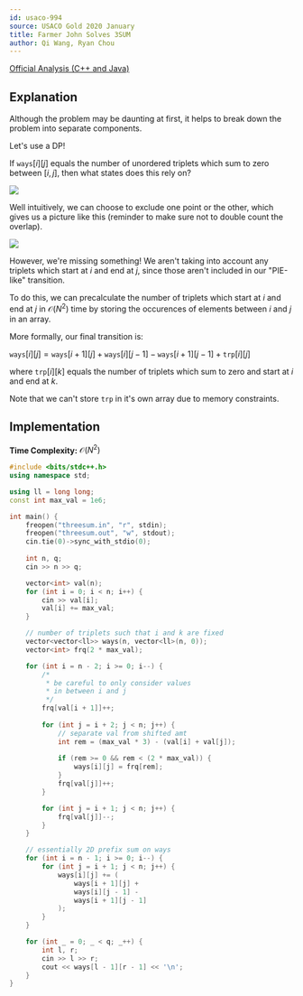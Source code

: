 ```yaml
---
id: usaco-994
source: USACO Gold 2020 January
title: Farmer John Solves 3SUM
author: Qi Wang, Ryan Chou
---
```


[Official Analysis (C++ and Java)](http://www.usaco.org/current/data/sol_threesum_gold_jan20.html)

## Explanation

Although the problem may be daunting at first, it helps to break down the problem into separate components.

Let's use a DP!

If $\texttt{ways}[i][j]$ equals the number of unordered triplets which sum to zero between $[i, j]$, then what states does this rely on?

![](usaco-994/init.png)

Well intuitively, we can choose to exclude one point or the other, which gives us a picture like this (reminder to make sure not to double count the overlap).

![](usaco-994/ps.png)

However, we're missing something! We aren't taking into account any triplets which start at $i$ and end at $j$, since those aren't included in our "PIE-like" transition.

To do this, we can precalculate the number of triplets which start at $i$ and end at $j$ in $\mathcal{O}(N^2)$ time by storing the occurences of elements between $i$ and $j$ in an array.

More formally, our final transition is:

$\texttt{ways}[i][j] = \texttt{ways}[i + 1][j] + \texttt{ways}[i][j - 1] - \texttt{ways}[i + 1][j - 1] + \texttt{trp}[i][j]$

where $\texttt{trp}[i][k]$ equals the number of triplets which sum to zero and start at $i$ and end at $k$.

Note that we can't store $\texttt{trp}$ in it's own array due to memory constraints.


## Implementation

**Time Complexity:** $\mathcal{O}(N^2)$

<LanguageSection>

<CPPSection>

```cpp
#include <bits/stdc++.h>
using namespace std;

using ll = long long;
const int max_val = 1e6;

int main() {
	freopen("threesum.in", "r", stdin);
	freopen("threesum.out", "w", stdout);
	cin.tie(0)->sync_with_stdio(0);
	
	int n, q;
	cin >> n >> q;

	vector<int> val(n);
	for (int i = 0; i < n; i++) {
		cin >> val[i];
		val[i] += max_val;
	}

	// number of triplets such that i and k are fixed
	vector<vector<ll>> ways(n, vector<ll>(n, 0));
	vector<int> frq(2 * max_val);

	for (int i = n - 2; i >= 0; i--) {
		/*
		 * be careful to only consider values
		 * in between i and j
		 */
		frq[val[i + 1]]++;
		
		for (int j = i + 2; j < n; j++) {
			// separate val from shifted amt
			int rem = (max_val * 3) - (val[i] + val[j]);
			
			if (rem >= 0 && rem < (2 * max_val)) {
				ways[i][j] = frq[rem];
			}
			frq[val[j]]++;
		}

		for (int j = i + 1; j < n; j++) {
			frq[val[j]]--;
		}
	}

	// essentially 2D prefix sum on ways
	for (int i = n - 1; i >= 0; i--) {
		for (int j = i + 1; j < n; j++) {
			ways[i][j] += (
				ways[i + 1][j] +
				ways[i][j - 1] -
				ways[i + 1][j - 1]
			);
		}
	}

	for (int _ = 0; _ < q; _++) {
		int l, r;
		cin >> l >> r;
		cout << ways[l - 1][r - 1] << '\n';
	}
}
```
</JavaSection>
</LanguageSection>
